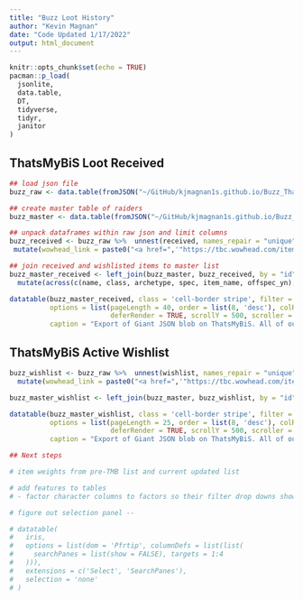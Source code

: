 ```yaml
---
title: "Buzz Loot History"
author: "Kevin Magnan"
date: "Code Updated 1/17/2022"
output: html_document
---
```

<style type="text/css">
.main-container {
  max-width: 1800px;
  margin-left: auto;
  margin-right: auto;
}
</style>


```r
knitr::opts_chunk$set(echo = TRUE)
pacman::p_load(
  jsonlite,
  data.table,
  DT,
  tidyverse,
  tidyr,
  janitor
)
```

## ThatsMyBiS Loot Received

```r
## load json file
buzz_raw <- data.table(fromJSON("~/GitHub/kjmagnan1s.github.io/Buzz_ThatsMyBiS/buzz_character-json.json", flatten = TRUE))

## create master table of raiders
buzz_master <- data.table(fromJSON("~/GitHub/kjmagnan1s.github.io/Buzz_ThatsMyBiS/buzz_character-json.json")) %>% select(1, 2, 3, 4, 7, 8, 9, 10, 11)

## unpack dataframes within raw json and limit columns
buzz_received <- buzz_raw %>%  unnest(received, names_repair = "unique") %>% select(1,4,39,43,60,63) %>% rename(id = id...1, char_name = name...4, item_name = name...43, offspec_yn = pivot.is_offspec, date_received = pivot.received_at) %>% 
 mutate(wowhead_link = paste0("<a href=",'"https://tbc.wowhead.com/item=',item_id,'">Link</a>'))

## join received and wishlisted items to master list
buzz_master_received <- left_join(buzz_master, buzz_received, by = "id") %>%  unite('spec', spec:spec_label, sep = ' | ', remove = FALSE) %>%  select(name, class, archetype, spec, item_id, item_name, offspec_yn, wowhead_link, date_received) %>% 
  mutate(across(c(name, class, archetype, spec, item_name, offspec_yn), factor)) %>% mutate(offspec_yn = ifelse(offspec_yn == 1, "Y", "N"))

datatable(buzz_master_received, class = 'cell-border stripe', filter = 'top', extensions = c('ColReorder', 'Scroller'), escape = FALSE,
          options = list(pageLength = 40, order = list(8, 'desc'), colReorder = TRUE,
                         deferRender = TRUE, scrollY = 500, scroller = TRUE), rownames = FALSE,
          caption = "Export of Giant JSON blob on ThatsMyBiS. All of our guilds characters with their loot received.")

```

## ThatsMyBiS Active Wishlist

```r
buzz_wishlist <- buzz_raw %>%  unnest(wishlist, names_repair = "unique") %>% select(1,4,42,46,65,71,18) %>% rename(id = id...1, char_name = name...4, item_name = name...46, received_yn = pivot.is_received, last_updated = pivot.updated_at) %>% 
  mutate(wowhead_link = paste0("<a href=",'"https://tbc.wowhead.com/item=',item_id,'">Link</a>'))

buzz_master_wishlist <- left_join(buzz_master, buzz_wishlist, by = "id") %>%  unite('spec', spec:spec_label, sep = ' | ', remove = FALSE) %>% select(name, class, archetype, spec, item_id, item_name, wowhead_link, received_yn, last_updated, public_note) %>% mutate(across(c(name, class, archetype, spec, item_name, received_yn), factor)) %>% mutate(received_yn = ifelse(received_yn == 1, "Y", "N"))

datatable(buzz_master_wishlist, class = 'cell-border stripe', filter = 'top', extensions = c('ColReorder', 'Scroller'), escape = FALSE,
          options = list(pageLength = 25, order = list(8, 'desc'), colReorder = TRUE,
                         deferRender = TRUE, scrollY = 500, scroller = TRUE), rownames = FALSE,
          caption = "Export of Giant JSON blob on ThatsMyBiS. All of our guilds characters with their wish list.")

## Next steps

# item weights from pre-TMB list and current updated list

# add features to tables
# - factor character columns to factors so their filter drop downs show

# figure out selection panel -- 

# datatable(
#   iris,
#   options = list(dom = 'Pfrtip', columnDefs = list(list(
#     searchPanes = list(show = FALSE), targets = 1:4
#   ))),
#   extensions = c('Select', 'SearchPanes'),
#   selection = 'none'
# )
```
